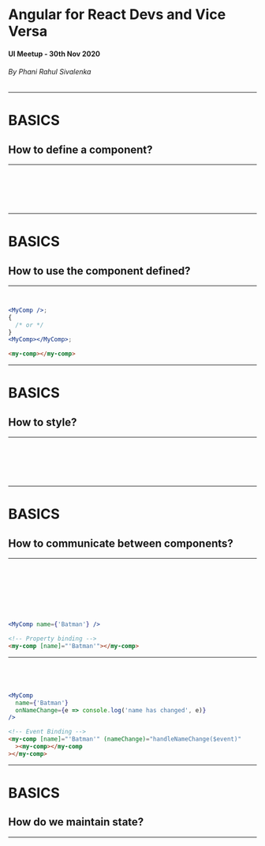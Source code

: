 




<Head title="Angular for React Devs and Vice Versa" />

<!-- Slides Start -->

# Angular for React Devs and Vice Versa

#### UI Meetup - 30th Nov 2020

###### By Phani Rahul Sivalenka

---

# BASICS

## How to define a component?

---

<CodeSurferColumns themes={COLUMN_THEMES}>

<Step>

```jsx 4:11 subtitle="define it as a function" file=./samples/react/MyComp.js

```

```ts 3:15 subtitle="define it as a class decorated with '@Component()' decorator" file=./samples/ng/inner-comp/inner-comp.component.ts

```

</Step>

<Step>

```diff 5:9 subtitle="template lives inside the component definition and cannot be externalized"

```

```diff 5 subtitle="template can be an external html file (preferred)"

```

</Step>

<Step>

```diff 5:9 subtitle="template lives inside the component definition and cannot be externalized"

```

```file 5:10 subtitle="template can be in the same file"  file=./samples/ng/my-inline-comp/my-inline-comp.component.ts

```

</Step>

</CodeSurferColumns>

---

# BASICS

## How to use the component defined?

---

<CodeSurferColumns themes={COLUMN_THEMES}>

<Step title="Usage">

```jsx 4[7:13] subtitle="use the component name as element. (should be in PascalCase)" file=./samples/react/MyComp.js

```

```ts 4[14:21] subtitle="use the selector as element" file=./samples/ng/inner-comp/inner-comp.component.ts

```

</Step>

<Step title="Usage">

```jsx subtitle="use the component name as element. (should be in PascalCase)"
<MyComp />;
{
  /* or */
}
<MyComp></MyComp>;
```

```html subtitle="use the selector as element (close tag cannot be self closing)"
<my-comp></my-comp>
```

</Step>

</CodeSurferColumns>

---

# BASICS

## How to style?

---

<CodeSurferColumns themes={COLUMN_THEMES}>

<Step title="Styling">

```jsx 2 subtitle="import an external CSS file (styles leak here)" file=./samples/react/MyComp.js

```

```ts 6 subtitle="link to an external CSS file (by default non-leaking)" file=./samples/ng/inner-comp/inner-comp.component.ts

```

</Step>

<Step title="Styling">

```jsx 2 subtitle="import an external CSS file (styles leak here)" file=./samples/react/MyComp.js

```

```ts 1[29:46],7 subtitle="to make Angular leak styles, we can set view encapsulation to 'None'" file=./samples/ng/inner-comp-leaking/inner-comp.component.ts

```

</Step>

<Step title="Styling: In the same file">

```jsx 6:8 subtitle="define inline using CSS-in-JS" file=./samples/react/MyCompInline.js

```

```ts 11:17 subtitle="define in the same file" file=./samples/ng/my-inline-comp/my-inline-comp.component.ts

```

</Step>

</CodeSurferColumns>

---

# BASICS

## How to communicate between components?

---

<CodeSurferColumns themes={COLUMN_THEMES}>

<Step title="Inputs">

```jsx 3[19:23] subtitle="use 'props' for inputs" file=./samples/react/MyComp/MyComp.js

```

```ts 32 subtitle="use '@Input()' decorator for inputs" file=./samples/ng/my-comp/my-comp.component.ts

```

</Step>

<Step title="Inputs">

```jsx 3:4,8[42:46] subtitle="in TypeScript prop types are defined as interfaces separately" file=./samples/react/MyComp/MyComp.tsx

```

```ts 32 subtitle="use '@Input()' decorator for inputs" file=./samples/ng/my-comp/my-comp.component.ts

```

</Step>

<Step title="Inputs">

```diff 8[15:36] subtitle="and use that type in the component"

```

```ts 32 subtitle="use '@Input()' decorator for inputs" file=./samples/ng/my-comp/my-comp.component.ts

```

</Step>

<Step title="Inputs: Binding">

```jsx 43[14:20] subtitle="bind in JSX using curly braces ({...})" file=./samples/react/MyComp/MyComp.js

```

```ts 2[27:35] subtitle="bind in the html using double curly braces ({{...}})" file=./samples/ng/my-comp/my-comp.component.html

```

</Step>

<Step title="Inputs: Usage">

```jsx 1[9:24] subtitle="'Batman' string value is assigned to 'name' prop using curly braces ({})"
<MyComp name={'Batman'} />
```

```html 2[10:27] subtitle="'Batman' string value is assigned to 'name' input using property binding (square brackets; [])."
<!-- Property binding -->
<my-comp [name]="'Batman'"></my-comp>
```

</Step>

</CodeSurferColumns>

---

<CodeSurferColumns themes={COLUMN_THEMES}>

<Step title="Outputs">

```jsx 3[25:37] subtitle="use 'prop functions' for outputs" file=./samples/react/MyComp/MyComp.js

```

```ts 34 subtitle="use '@Output()' decorator for outputs" file=./samples/ng/my-comp/my-comp.component.ts

```

</Step>

<Step title="Outputs: Raising the event">

```jsx 30 subtitle="call it as any other JS function call" file=./samples/react/MyComp/MyComp.js

```

```ts 73 subtitle="use 'emit' method on EventEmitter to raise the event" file=./samples/ng/my-comp/my-comp.component.ts

```

</Step>

<Step title="Outputs: Usage">

```jsx 3
<MyComp
  name={'Batman'}
  onNameChange={e => console.log('name has changed', e)}
/>
```

```html 2[28:67]
<!-- Event Binding -->
<my-comp [name]="'Batman'" (nameChange)="handleNameChange($event)"
  ><my-comp></my-comp
></my-comp>
```

</Step>

</CodeSurferColumns>

---

# BASICS

## How do we maintain state?

---

<CodeSurferColumns themes={COLUMN_THEMES}>

<Step title="Component State">

```jsx 4 subtitle="define it using a special 'useState' hook which gives the current value of state (count) and a setter function (setCount)" file=./samples/react/MyComp/MyComp.js

```

```ts 36 subtitle="define it as plain member of the class" file=./samples/ng/my-comp/my-comp.component.ts

```

</Step>

<Step title="Component State: Changing the state">

```jsx 34:38 subtitle="call the setter function that is destructured out of useState call" file=./samples/react/MyComp/MyComp.js

```

```ts 77 subtitle="use simple assignment" file=./samples/ng/my-comp/my-comp.component.ts

```

</Step>

</CodeSurferColumns>
